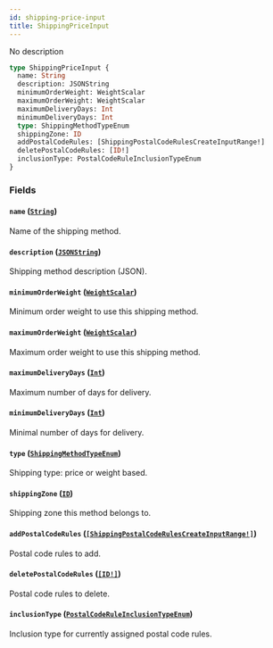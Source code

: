```yaml
---
id: shipping-price-input
title: ShippingPriceInput
---
```


No description

```graphql
type ShippingPriceInput {
  name: String
  description: JSONString
  minimumOrderWeight: WeightScalar
  maximumOrderWeight: WeightScalar
  maximumDeliveryDays: Int
  minimumDeliveryDays: Int
  type: ShippingMethodTypeEnum
  shippingZone: ID
  addPostalCodeRules: [ShippingPostalCodeRulesCreateInputRange!]
  deletePostalCodeRules: [ID!]
  inclusionType: PostalCodeRuleInclusionTypeEnum
}
```

### Fields

#### `name` ([`String`](/docs/developer/api-reference/scalars/string))

Name of the shipping method.

#### `description` ([`JSONString`](/docs/developer/api-reference/scalars/json-string))

Shipping method description (JSON).

#### `minimumOrderWeight` ([`WeightScalar`](/docs/developer/api-reference/scalars/weight-scalar))

Minimum order weight to use this shipping method.

#### `maximumOrderWeight` ([`WeightScalar`](/docs/developer/api-reference/scalars/weight-scalar))

Maximum order weight to use this shipping method.

#### `maximumDeliveryDays` ([`Int`](/docs/developer/api-reference/scalars/int))

Maximum number of days for delivery.

#### `minimumDeliveryDays` ([`Int`](/docs/developer/api-reference/scalars/int))

Minimal number of days for delivery.

#### `type` ([`ShippingMethodTypeEnum`](/docs/developer/api-reference/enums/shipping-method-type-enum))

Shipping type: price or weight based.

#### `shippingZone` ([`ID`](/docs/developer/api-reference/scalars/id))

Shipping zone this method belongs to.

#### `addPostalCodeRules` ([`[ShippingPostalCodeRulesCreateInputRange!]`](/docs/developer/api-reference/inputs/shipping-postal-code-rules-create-input-range))

Postal code rules to add.

#### `deletePostalCodeRules` ([`[ID!]`](/docs/developer/api-reference/scalars/id))

Postal code rules to delete.

#### `inclusionType` ([`PostalCodeRuleInclusionTypeEnum`](/docs/developer/api-reference/enums/postal-code-rule-inclusion-type-enum))

Inclusion type for currently assigned postal code rules.
